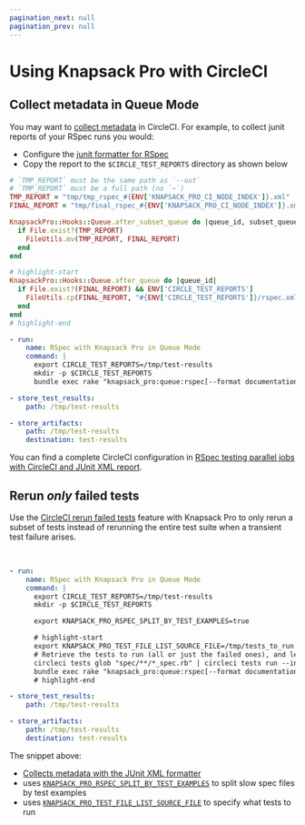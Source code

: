 ```yaml
---
pagination_next: null
pagination_prev: null
---
```



# Using Knapsack Pro with CircleCI

## Collect metadata in Queue Mode

You may want to [collect metadata](https://circleci.com/docs/collect-test-data/#metadata-collection-in-custom-test-steps) in CircleCI. For example, to collect junit reports of your RSpec runs you would:

- Configure the [junit formatter for RSpec](rspec.mdx#queue-mode)
- Copy the report to the `$CIRCLE_TEST_REPORTS` directory as shown below

<Tabs>
<TabItem value="RSpec">

```ruby title="spec_helper.rb or rails_helper.rb"
# `TMP_REPORT` must be the same path as `--out`
# `TMP_REPORT` must be a full path (no `~`)
TMP_REPORT = "tmp/tmp_rspec_#{ENV['KNAPSACK_PRO_CI_NODE_INDEX']}.xml"
FINAL_REPORT = "tmp/final_rspec_#{ENV['KNAPSACK_PRO_CI_NODE_INDEX']}.xml"

KnapsackPro::Hooks::Queue.after_subset_queue do |queue_id, subset_queue_id|
  if File.exist?(TMP_REPORT)
    FileUtils.mv(TMP_REPORT, FINAL_REPORT)
  end
end

# highlight-start
KnapsackPro::Hooks::Queue.after_queue do |queue_id|
  if File.exist?(FINAL_REPORT) && ENV['CIRCLE_TEST_REPORTS']
    FileUtils.cp(FINAL_REPORT, "#{ENV['CIRCLE_TEST_REPORTS']}/rspec.xml")
  end
end
# highlight-end
```

</TabItem>
<TabItem value="CircleCI">

```yaml title=".circleci/config.yml"
- run:
    name: RSpec with Knapsack Pro in Queue Mode
    command: |
      export CIRCLE_TEST_REPORTS=/tmp/test-results
      mkdir -p $CIRCLE_TEST_REPORTS
      bundle exec rake "knapsack_pro:queue:rspec[--format documentation --format RspecJunitFormatter --out tmp/rspec.xml]"

- store_test_results:
    path: /tmp/test-results

- store_artifacts:
    path: /tmp/test-results
    destination: test-results
```

</TabItem>
</Tabs>

You can find a complete CircleCI configuration in [RSpec testing parallel jobs with CircleCI and JUnit XML report](https://docs.knapsackpro.com/2021/rspec-testing-parallel-jobs-with-circleci-and-junit-xml-report).

## Rerun _only_ failed tests

Use the [CircleCI rerun failed tests](https://circleci.com/docs/rerun-failed-tests/) feature with Knapsack Pro to only rerun a subset of tests instead of rerunning the entire test suite when a transient test failure arises.

<YouTube src="https://www.youtube.com/embed/9WEsUosgTGw" />

<br />

```yaml title=".circleci/config.yml"
- run:
    name: RSpec with Knapsack Pro in Queue Mode
    command: |
      export CIRCLE_TEST_REPORTS=/tmp/test-results
      mkdir -p $CIRCLE_TEST_REPORTS

      export KNAPSACK_PRO_RSPEC_SPLIT_BY_TEST_EXAMPLES=true

      # highlight-start
      export KNAPSACK_PRO_TEST_FILE_LIST_SOURCE_FILE=/tmp/tests_to_run.txt
      # Retrieve the tests to run (all or just the failed ones), and let Knapsack Pro split them optimally.
      circleci tests glob "spec/**/*_spec.rb" | circleci tests run --index 0 --total 1 --command ">$KNAPSACK_PRO_TEST_FILE_LIST_SOURCE_FILE xargs -n1 echo" --verbose
      bundle exec rake "knapsack_pro:queue:rspec[--format documentation --format RspecJunitFormatter --out tmp/rspec.xml]"
      # highlight-end

- store_test_results:
    path: /tmp/test-results

- store_artifacts:
    path: /tmp/test-results
    destination: test-results
```

The snippet above:

- [Collects metadata with the JUnit XML formatter](#collect-metadata-in-queue-mode)
- uses [`KNAPSACK_PRO_RSPEC_SPLIT_BY_TEST_EXAMPLES`](split-by-test-examples.mdx) to split slow spec files by test examples
- uses [`KNAPSACK_PRO_TEST_FILE_LIST_SOURCE_FILE`](reference.md#knapsack_pro_test_file_list_source_file) to specify what tests to run
